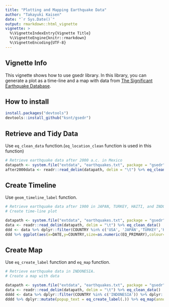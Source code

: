 ```yaml
---
title: "Plotting and Mapping Earthquake Data"
author: "Takayuki Kaisen"
date: "`r Sys.Date()`"
output: rmarkdown::html_vignette
vignette: >
  %\VignetteIndexEntry{Vignette Title}
  %\VignetteEngine{knitr::rmarkdown}
  %\VignetteEncoding{UTF-8}
---
```


## Vignette Info

This vignette shows how to use gsedr library. In this library, you can generate a plot as a time-line and a map with data from [The Significant Earthquake Database](https://www.ngdc.noaa.gov/nndc/struts/form?t=101650&s=1&d=1).


## How to install

```r
install.packages("devtools")
devtools::install_github("ksnt/gsedr")
```

## Retrieve and Tidy Data

Use `eq_clean_data` function.(`eq_location_clean` function is used in this function)  

```r
# Retrieve earthquake data after 2000 a.c. in Mexico 
datapath <- system.file("extdata", "earthquakes.txt", package = "gsedr")
after2000data <- readr::read_delim(datapath, delim = "\t") %>% eq_clean_data()  %>% dplyr::filter(COUNTRY == "MEXICO" & lubridate::year(DATE) >= 2000)
```

## Create Timeline

Use `geom_timeline_label` function.

```r
# Retrieve earthquake data after 1900 in JAPAN, TURKEY, HAITI, and INDONESIA.
# Create time-line plot

datapath <- system.file("extdata", "earthquakes.txt", package = "gsedr")
data <- readr::read_delim(datapath, delim = "\t") %>% eq_clean_data()
ddd <- data %>% dplyr::filter(COUNTRY %in% c('USA', 'JAPAN','TURKEY','HAITI','INDONESIA')) %>% dplyr::filter(!is.na(EQ_PRIMARY), !is.na(DEATHS)) %>% dplyr::filter(YEAR > 1900)
ddd %>% ggplot(aes(x=DATE,y=COUNTRY,size=as.numeric(EQ_PRIMARY),colour=as.numeric(TOTAL_DEATHS))) + geom_point(alpha=0.6) + geom_timeline_label(aes(label = LOCATION_NAME), n_max = 3) + scale_colour_gradient(low="skyblue",high = "red") + annotate("text", label = "ship", parse=TRUE) + labs(size = "Richter scale value", color = "# deaths") + theme_minimal()
```

## Create Map

Use `eq_create_label` function and `eq_map` function.


```r
# Retrieve earthquake data in INDONESIA.
# Create a map with data

datapath <- system.file("extdata", "earthquakes.txt", package = "gsedr")
data <- readr::read_delim(datapath, delim = "\t") %>% eq_clean_data()
dddd <- data %>% dplyr::filter(COUNTRY %in% c('INDONESIA')) %>% dplyr::filter(!is.na(EQ_PRIMARY), !is.na(DEATHS))
dddd %>% dplyr::mutate(popup_text = eq_create_label(.)) %>% eq_map(annot_col = "popup_text")
```
